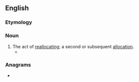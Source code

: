 {{also|réallocation}}
==English==

===Etymology===
{{prefix|en|re|allocation}}

===Noun===
{{en-noun|~}}

# The act of [[reallocate|reallocating]]; a second or subsequent [[allocation]].
#* {{quote-journal|en|year=1962|month=September|title=Remodelling of Basford Hall Yard, Crewe|journal=Modern Railways|page=189|text=Since the war there has been a '''reallocation''' of output from pitheads in the North Staffordshire coalfield, resulting in a flow of coal northwards; [...].}}

===Anagrams===
* {{anagrams|en|a=aaceillnoort|alloreaction|analloerotic|corelational}}